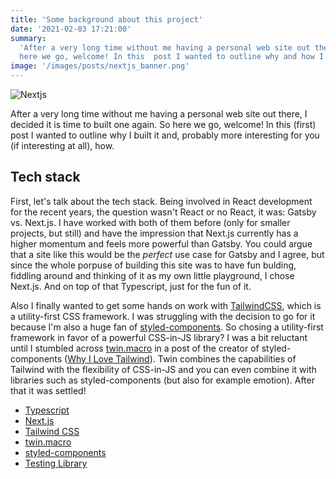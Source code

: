 ```yaml
---
title: 'Some background about this project'
date: '2021-02-03 17:21:00'
summary:
  'After a very long time without me having a personal web site out there, I decided it is time to built one again. So
  here we go, welcome! In this  post I wanted to outline why and how I built it.'
image: '/images/posts/nextjs_banner.png'
---
```


<Image src="/images/posts/nextjs_banner.png" alt="Nextjs" width={1200} height={420} priority />

After a very long time without me having a personal web site out there, I decided it is time to built one again. So here
we go, welcome! In this (first) post I wanted to outline why I built it and, probably more interesting for you (if
interesting at all), how.

## Tech stack

First, let's talk about the tech stack. Being involved in React development for the recent years, the question wasn't
React or no React, it was: Gatsby vs. Next.js. I have worked with both of them before (only for smaller projects, but
still) and have the impression that Next.js currently has a higher momentum and feels more powerful than Gatsby. You
could argue that a site like this would be the _perfect_ use case for Gatsby and I agree, but since the whole porpuse of
building this site was to have fun bulding, fiddling around and thinking of it as my own little playground, I chose
Next.js. And on top of that Typescript, just for the fun of it.

Also I finally wanted to get some hands on work with [TailwindCSS](https://tailwindcss.com/), which is a utility-first
CSS framework. I was struggling with the decision to go for it because I'm also a huge fan of
[styled-components](https://styled-components.com/). So chosing a utility-first framework in favor of a powerful
CSS-in-JS library? I was a bit reluctant until I stumbled across
[twin.macro](https://github.com/ben-rogerson/twin.macro) in a post of the creator of styled-components
([Why I Love Tailwind](https://mxstbr.com/thoughts/tailwind/)). Twin combines the capabilities of Tailwind with the
flexibility of CSS-in-JS and you can even combine it with libraries such as styled-components (but also for example
emotion). After that it was settled!

- [Typescript](https://www.typescriptlang.org/)
- [Next.js](https://nextjs.org/)
- [Tailwind CSS](https://tailwindcss.com/)
- [twin.macro](https://github.com/ben-rogerson/twin.macro)
- [styled-components](https://styled-components.com/)
- [Testing Library](https://testing-library.com/docs/react-testing-library/intro/)
